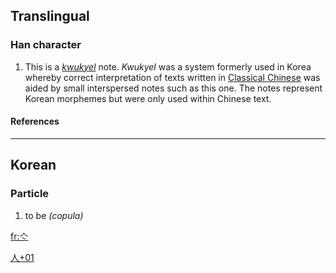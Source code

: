 ==Translingual==
===Han character===
{{Han char|rad=人|as=01|sn=3|four=|canj=人戈 (OI), XX人戈 (XXOI)}}
# This is a ''[[kwukyel]]'' note. ''Kwukyel'' was a system formerly used in Korea whereby correct interpretation of texts written in [[w:Classical Chinese|Classical Chinese]] was aided by small interspersed notes such as this one. The notes represent Korean morphemes but were only used within Chinese text.
====References====
{{Han ref|kx=0091.051|dkj=01416|dj=0192.051|hdz=10103.021|uh=4EBD|ud=20157}}
----
==Korean==
===Particle===

{{ko-pos|particle|hangeul=[[라]]|y=la|rv=ra|mr=ra}}
# to be ''(copula)''

[[Category:Korean-only CJKV Characters|人+01]]

[[fr:亽]]